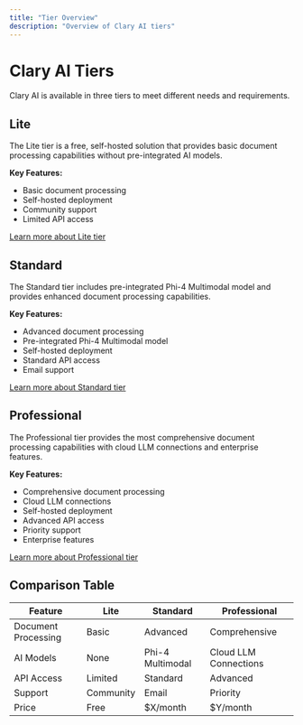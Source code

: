 ```yaml
---
title: "Tier Overview"
description: "Overview of Clary AI tiers"
---
```


# Clary AI Tiers

Clary AI is available in three tiers to meet different needs and requirements.

## Lite

The Lite tier is a free, self-hosted solution that provides basic document processing capabilities without pre-integrated AI models.

**Key Features:**
- Basic document processing
- Self-hosted deployment
- Community support
- Limited API access

[Learn more about Lite tier](/tiers/lite)

## Standard

The Standard tier includes pre-integrated Phi-4 Multimodal model and provides enhanced document processing capabilities.

**Key Features:**
- Advanced document processing
- Pre-integrated Phi-4 Multimodal model
- Self-hosted deployment
- Standard API access
- Email support

[Learn more about Standard tier](/tiers/standard)

## Professional

The Professional tier provides the most comprehensive document processing capabilities with cloud LLM connections and enterprise features.

**Key Features:**
- Comprehensive document processing
- Cloud LLM connections
- Self-hosted deployment
- Advanced API access
- Priority support
- Enterprise features

[Learn more about Professional tier](/tiers/professional)

## Comparison Table

| Feature | Lite | Standard | Professional |
|---------|------|----------|--------------|
| Document Processing | Basic | Advanced | Comprehensive |
| AI Models | None | Phi-4 Multimodal | Cloud LLM Connections |
| API Access | Limited | Standard | Advanced |
| Support | Community | Email | Priority |
| Price | Free | $X/month | $Y/month |
